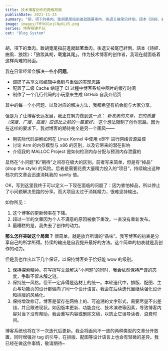 ```yaml
---
title: 技术博客创作的两难局面
publishDate: 2021-11-25
summary: "胡，項下的垂肉。跋胡疐尾指前進就踏著垂肉，後退又被尾巴絆倒。語本《詩經．豳風．狼跋》：「狼跋其胡，載疐其尾」。作为技术博客的创作者，我现在就面临着这样两难的局面。"
image: images/FMYK81ojCNy6LV5.png
series: 博客搭建手记
cat: "Blog System"
---
```


胡，項下的垂肉。跋胡疐尾指前進就踏著垂肉，後退又被尾巴絆倒。語本《詩經．豳風．狼跋》：「狼跋其胡，載疐其尾」。作为技术博客的创作者，我现在就面临着这样两难的局面。

我在日常经常会解决一些**小问题**。

- 调研了共享文档编辑中撤销与重做的实现思路
- 配置了二级 Cache 缩短了 CI 过程中博客系统中图片的缓存时间
- 制作了一个几行代码的小玩意来生成 GitHub 自我介绍页

其中的每一个小问题，以及对应的解决方法，我都希望有机会能与大家分享。

但是为了让博客长远发展，我正在努力做到这一点： _新发表的文章，它的质量（深度、广度、高度）应该比之前的一篇更好。_ 这个想法限制了创作思路。因为在这样的要求下，我对博客的期待完全是另一个画风——

- 用实际代码讲解如何在 Linux Kernel 中使用 eBPF 进行网络资源监控
- 讨论 Arm 的内存模型与 x86 的区别，以及它带来的潜在影响
- 介绍我的 MALLOC Project 是如何检测内存分配与预测内存泄露的

显然在“小问题”和“期待”之间存在极大的区别。前者写来简单，但是有“掉品” (drop the style) 的风险。后者是需要花费大量精力投入的“项目”，持续输出这种档次的文章会迅速消耗我的 sanity 值。

<Dialog>久而久之我就会召唤克苏鲁造成「持久性精神損傷」。</Dialog>

OK，写到这里我终于可以定义一下现在面临的问题了：因为害怕掉品，所以停止了小问题解决思路的分享。而大项目太过于消耗精力，很难坚持输出。

如你所见：

1. 这个博客的更新频率在下降。
2. 超过一半的文章因为个人不满意的原因被撤下重改，一直没有重新发布。
3. 最糟糕的是，我失去了创作的动力。

**那么怎样突破这个局面？** 很简单，就是放弃所谓的“品味”。我写博客的初衷是分享自己的所学所得。持续的输出是自我提升最好的方法。这个简单的初衷就是我创作的动力。

但是我也作出以下几个保证，以保持博客处于恰好能 wow 的级别。

1. 保持探索精神。在写撰写文章解决“小问题”的同时，我会依然保持严谨的态度，争取不留未解之谜。
2. 保持统一风格。但不一定非得是选材上的统一。本轮迭代中，排版、配图、主页与功能页的设计都偏向了同一个设计语言。我会在后续迭代里继续强化设计和排版的风格化。
3. 保持增改修订。博客是留存在网络上的、可追溯的文字形式，需要尽量不出差错，并且跟进现状。如因版本更新、功能变化、技术演进等因素，导致博客内容对当下没有帮助，我会重写内容或删除文稿，以防止它误导读者、浪费时间。

博客系统也将在下一次迭代后更新。我会将画风不一致的两种类型的文章分开放置，同时增强对 tag 的引导，在排版、配图等设计语言上也会有轻微的差异。我已经在做这件事情，敬请期待~
